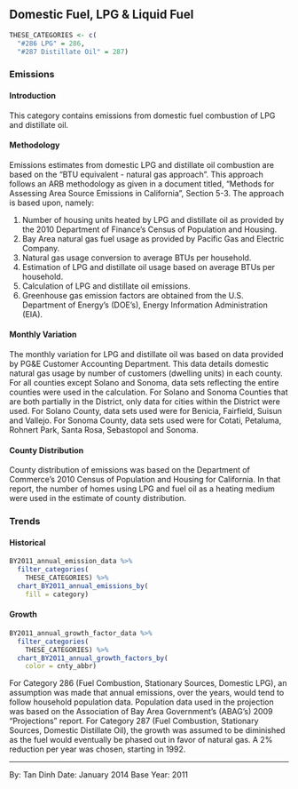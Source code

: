 ## Domestic Fuel, LPG & Liquid Fuel

```r
THESE_CATEGORIES <- c(
  "#286 LPG" = 286,
  "#287 Distillate Oil" = 287)
```

### Emissions

#### Introduction {-}

This category contains emissions from domestic fuel combustion of LPG and distillate oil.

#### Methodology {-}

Emissions estimates from domestic LPG and distillate oil combustion are based on the “BTU equivalent - natural gas approach”. This approach follows an ARB methodology as given in a document titled, “Methods for Assessing Area Source Emissions in California”, Section 5-3. The approach is based upon, namely:

1. Number of housing units heated by LPG and distillate oil as provided by the 2010 Department of Finance’s Census of Population and Housing.
2. Bay Area natural gas fuel usage as provided by Pacific Gas and Electric Company.
3. Natural gas usage conversion to average BTUs per household.
4. Estimation of LPG and distillate oil usage based on average BTUs per household.
5. Calculation of LPG and distillate oil emissions.
6. Greenhouse gas emission factors are obtained from the U.S. Department of Energy’s (DOE’s), Energy Information Administration (EIA).

#### Monthly Variation {-}

The monthly variation for LPG and distillate oil was based on data provided by PG&E Customer Accounting Department. This data details domestic natural gas usage by number of customers (dwelling units) in each county. For all counties except Solano and Sonoma, data sets reflecting the entire counties were used in the calculation. For Solano and Sonoma Counties that are both partially in the District, only data for cities within the District were used. For Solano County, data sets used were for Benicia, Fairfield, Suisun and Vallejo. For Sonoma County, data sets used were for Cotati, Petaluma, Rohnert Park, Santa Rosa, Sebastopol and Sonoma.

#### County Distribution {-}

County distribution of emissions was based on the Department of Commerce’s 2010 Census of Population and Housing for California. In that report, the number of homes using LPG and fuel oil as a heating medium were used in the estimate of county distribution.

### Trends

#### Historical {-}

```r
BY2011_annual_emission_data %>%
  filter_categories(
    THESE_CATEGORIES) %>%
  chart_BY2011_annual_emissions_by(
    fill = category) 
```

#### Growth {-}

```r
BY2011_annual_growth_factor_data %>%
  filter_categories(
    THESE_CATEGORIES) %>%
  chart_BY2011_annual_growth_factors_by(
    color = cnty_abbr) 
```

For Category 286 (Fuel Combustion, Stationary Sources, Domestic LPG), an assumption was made that annual emissions, over the years, would tend to follow household population data. Population data used in the projection was based on the Association of Bay Area Government's (ABAG's) 2009 “Projections” report. For Category 287 (Fuel Combustion, Stationary Sources, Domestic Distillate Oil), the growth was assumed to be diminished as the fuel would eventually be phased out in favor of natural gas. A 2% reduction per year was chosen, starting in 1992.

***

By: Tan Dinh
Date: January 2014 
Base Year: 2011
